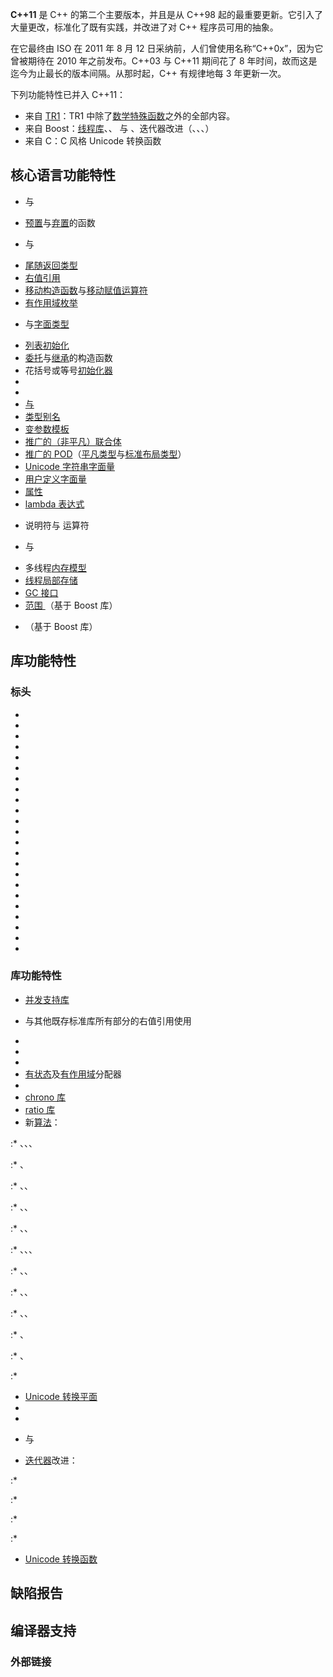 {{title|C++11}}
{{cpp/version/navbar}}

'''C++11''' 是 C++ 的第二个主要版本，并且是从 C++98 起的最重要更新。它引入了大量更改，标准化了既有实践，并改进了对 C++ 程序员可用的抽象。

在它最终由 ISO 在 2011 年 8 月 12 日采纳前，人们曾使用名称“C++0x”，因为它曾被期待在 2010 年之前发布。C++03 与 C++11 期间花了 8 年时间，故而这是迄今为止最长的版本间隔。从那时起，C++ 有规律地每 3 年更新一次。

{{todo|reason=更详细的描述}}

下列功能特性已并入 C++11：
* 来自 [[cpp/experimental|TR1]]：TR1 中除了[[cpp/numeric/special_functions|数学特殊函数]]之外的全部内容。
* 来自 Boost：[[cpp/thread|线程库]]、{{ltt|cpp/error/exception_ptr}}、{{ltt|cpp/error/error_code}} 与 {{ltt|cpp/error/error_condition}}、迭代器改进（{{ltt|cpp/iterator/begin}}、{{ltt|cpp/iterator/end}}、{{ltt|cpp/iterator/next}}、{{ltt|cpp/iterator/prev}}）
* 来自 C：C 风格 Unicode 转换函数

==核心语言功能特性==
* {{ltt|cpp/language/auto}} 与 {{ltt|cpp/language/decltype}}
* [[cpp/language/function#函数定义|预置]]与[[cpp/language/function#弃置函数|弃置]]的函数
* {{ltt|cpp/language/final}} 与 {{ltt|cpp/language/override}}
* [[cpp/language/function#函数声明|尾随返回类型]]
* [[cpp/language/reference|右值引用]]
* [[cpp/language/move constructor|移动构造函数]]与[[cpp/language/move assignment|移动赋值运算符]]
* [[cpp/language/enum|有作用域枚举]]
* {{ltt|cpp/language/constexpr}} 与[[cpp/named req/LiteralType|字面类型]]
* [[cpp/language/list initialization|列表初始化]]
* [[cpp/language/initializer list#委托的构造函数|委托]]与[[cpp/language/using declaration|继承]]的构造函数
* 花括号或等号[[cpp/language/initialization|初始化器]]
* {{ltt|cpp/language/nullptr}}
* {{ltt|cpp/language/types#整数类型|long long}}
* [[cpp/language/types#字符类型|{{c/core|char16_t}} 与 {{c/core|char32_t}}]]
* [[cpp/language/type_alias|类型别名]]
* [[cpp/language/parameter_pack|变参数模板]]
* [[cpp/language/union|推广的（非平凡）联合体]]
* [[cpp/named req/PODType|推广的 POD]]（[[cpp/named req/TrivialType|平凡类型]]与[[cpp/named req/StandardLayoutType|标准布局类型]]）
* [[cpp/language/string_literal|Unicode 字符串字面量]]
* [[cpp/language/user_literal|用户定义字面量]]
* [[cpp/language/attributes|属性]]
* [[cpp/language/lambda|lambda 表达式]]
* {{ltt|cpp/language/noexcept_spec|noexcept}} 说明符与 {{ltt|cpp/language/noexcept}} 运算符
* {{ltt|cpp/language/alignof}} 与 {{ltt|cpp/language/alignas}}
* 多线程[[cpp/language/memory_model|内存模型]]
* [[cpp/language/storage_duration#存储期|线程局部存储]]
* [[cpp/memory#垃圾收集器支持|GC 接口]] {{mark life|removed=c++23}}
* [[cpp/language/range-for|范围 {{c/core|for}}]] （基于 Boost 库）
* {{ltt|cpp/language/static_assert}}（基于 Boost 库）
{{todo}}

==库功能特性==
===标头===
* {{header|array}}
* {{header|atomic}}
* {{header|cfenv}}
* {{header|chrono}}
* {{header|cinttypes}}
* {{header|condition_variable}}
* {{header|cstdint}}
* {{header|cuchar}}
* {{header|forward_list}}
* {{header|future}}
* {{header|initializer_list}}
* {{header|mutex}}
* {{header|random}}
* {{header|ratio}}
* {{header|regex}}
* {{header|scoped_allocator}}
* {{header|system_error}}
* {{header|thread}}
* {{header|tuple}}
* {{header|typeindex}}
* {{header|type_traits}}
* {{header|unordered_map}}
* {{header|unordered_set}}

===库功能特性===
* [[cpp/thread|并发支持库]]
* {{tt|emplace()}} 与其他既存标准库所有部分的右值引用使用
* {{lc|std::unique_ptr}}
* {{lc|std::move_iterator}}
* {{lc|std::initializer_list}}
* [[cpp/named_req/Allocator#有状态与无状态分配器|有状态]]及[[cpp/memory/scoped_allocator_adaptor|有作用域]]分配器
* {{lc|std::forward_list}}
* [[cpp/chrono|chrono 库]]
* [[cpp/numeric/ratio|ratio 库]]
* 新[[cpp/algorithm|算法]]：
:* {{lc|std::all_of}}、{{lc|std::any_of}}、{{lc|std::none_of}}、
:* {{lc|std::find_if_not}}、
:* {{lc|std::copy_if}}、{{lc|std::copy_n}}、
:* {{lc|std::move (algorithm)|std::move}}、{{lc|std::move_backward}}、
:* {{lc|std::random_shuffle}}、{{lc|std::shuffle}}、
:* {{lc|std::is_partitioned}}、{{lc|std::partition_copy}}、{{lc|std::partition_point}}、
:* {{lc|std::is_sorted}}、{{lc|std::is_sorted_until}}、
:* {{lc|std::is_heap}}、{{lc|std::is_heap_until}}、
:* {{lc|std::minmax}}、{{lc|std::minmax_element}}、
:* {{lc|std::is_permutation}}、
:* {{lc|std::iota}}、
:* {{lc|std::uninitialized_copy_n}}
* [[cpp/locale#独立于本地环境的 Unicode 转换平面|Unicode 转换平面]]
* {{lc|std::function}}
* {{lc|std::exception_ptr}}
* {{lc|std::error_code}} 与 {{lc|std::error_condition}}
* [[cpp/iterator|迭代器]]改进：
:* {{lc|std::begin}}
:* {{lc|std::end}}
:* {{lc|std::next}}
:* {{lc|std::prev}}
* [[cpp/string/multibyte|Unicode 转换函数]]
{{todo}}

==缺陷报告==
{{cpp/language/history/DR11}}

==编译器支持==
{{cpp/compiler support/11}}
{{cpp/compiler support/note}}

===外部链接===
{{elink begin}}
{{elink|{{enwiki|C++11}} - Wikipedia}}
{{elink|[https://github.com/makelinux/examples/blob/HEAD/cpp/11.cpp 可运行的 C++11 示例]}}
{{elink end}}

{{langlinks|en|es|ja|ru}}